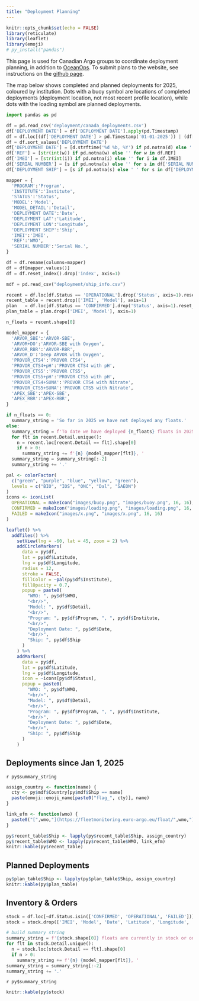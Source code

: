 ```yaml
---
title: "Deployment Planning"
---
```


```r
knitr::opts_chunk$set(echo = FALSE)
library(reticulate)
library(leaflet)
library(emoji)
# py_install("pandas")
```

This page is used for Canadian Argo groups to coordinate deployment planning, in addition to [OceanOps](https://www.ocean-ops.org/board?t=argo). To submit plans to the website, see instructions on the [github page](https://github.com/ArgoCanada/blog/tree/master/deployment).

The map below shows completed and planned deployments for 2025, coloured by institution. Dots with a buoy symbol are locations of completed deployments (deployment location, not most recent profile location), while dots with the loading symbol are planned deployments.

```python
import pandas as pd

df = pd.read_csv('deployment/canada_deployments.csv')
df['DEPLOYMENT DATE'] = df['DEPLOYMENT DATE'].apply(pd.Timestamp)
df = df.loc[(df['DEPLOYMENT DATE'] > pd.Timestamp('01-01-2025')) | (df['DEPLOYMENT DATE'].isna())]
df = df.sort_values('DEPLOYMENT DATE')
df['DEPLOYMENT DATE'] = [d.strftime('%d %b, %Y') if pd.notna(d) else '' for d in df['DEPLOYMENT DATE']]
df['REF'] = [str(int(w)) if pd.notna(w) else '' for w in df.REF]
df['IMEI'] = [str(int(i)) if pd.notna(i) else '' for i in df.IMEI]
df['SERIAL NUMBER'] = [s if pd.notna(s) else '' for s in df['SERIAL NUMBER']]
df['DEPLOYMENT SHIP'] = [s if pd.notna(s) else ' ' for s in df['DEPLOYMENT SHIP']]

mapper = {
  'PROGRAM':'Program',
  'INSTITUTE':'Institute',
  'STATUS':'Status',
  'MODEL':'Model',
  'MODEL_DETAIL':'Detail',
  'DEPLOYMENT DATE':'Date',
  'DEPLOYMENT LAT':'Latitude',
  'DEPLOYMENT LON':'Longitude',
  'DEPLOYMENT SHIP':'Ship',
  'IMEI':'IMEI',
  'REF':'WMO',
  'SERIAL NUMBER':'Serial No.',
}

df = df.rename(columns=mapper)
df = df[mapper.values()]
df = df.reset_index().drop('index', axis=1)

mdf = pd.read_csv("deployment/ship_info.csv")

recent = df.loc[df.Status == 'OPERATIONAL'].drop('Status', axis=1).reset_index().drop('index', axis=1)
recent_table = recent.drop(['IMEI', 'Model'], axis=1)
plan   = df.loc[df.Status == 'CONFIRMED'].drop('Status', axis=1).reset_index().drop('index', axis=1)
plan_table = plan.drop(['IMEI', 'Model'], axis=1)

n_floats = recent.shape[0]

model_mapper = {
  'ARVOR_SBE':'ARVOR-SBE',
  'ARVOR+DO':'ARVOR-SBE with Oxygen',
  'ARVOR_RBR':'ARVOR-RBR',
  'ARVOR_D':'Deep ARVOR with Oxygen',
  'PROVOR_CTS4':'PROVOR CTS4',
  'PROVOR_CTS4+pH':'PROVOR CTS4 with pH',
  'PROVOR_CTS5':'PROVOR CTS5',
  'PROVOR_CTS5+pH':'PROVOR CTS5 with pH',
  'PROVOR_CTS4+SUNA':'PROVOR CTS4 with Nitrate',
  'PROVOR_CTS5+SUNA':'PROVOR CTS5 with Nitrate',
  'APEX_SBE':'APEX-SBE',
  'APEX_RBR':'APEX-RBR',
}

if n_floats == 0:
  summary_string = 'So far in 2025 we have not deployed any floats.'
else:
  summary_string = f'To date we have deployed {n_floats} floats in 2025: '
  for flt in recent.Detail.unique():
    n = recent.loc[recent.Detail == flt].shape[0]
    if n > 0:
      summary_string += f'{n} {model_mapper[flt]}, '
  summary_string = summary_string[:-2]
  summary_string += '.'

```

```r
pal <- colorFactor(
  c("green", "purple", "blue", "yellow", "green"),
  levels = c("BIO", "IOS", "ONC", "Dal", "SAEON")
)
icons <- iconList(
  OPERATIONAL = makeIcon("images/buoy.png", "images/buoy.png", 16, 16),
  CONFIRMED = makeIcon("images/loading.png", "images/loading.png", 16, 16),
  FAILED = makeIcon("images/x.png", "images/x.png", 16, 16)
)

leaflet() %>%
  addTiles() %>%
    setView(lng = -60, lat = 45, zoom = 2) %>%
    addCircleMarkers(
      data = py$df,
      lat = py$df$Latitude,
      lng = py$df$Longitude,
      radius = 12,
      stroke = FALSE,
      fillColor = ~pal(py$df$Institute),
      fillOpacity = 0.7,
      popup = paste0(
        "WMO: ", py$df$WMO,
        "<br/>",
        "Model: ", py$df$Detail,
        "<br/>",
        "Program: ", py$df$Program, ", ", py$df$Institute,
        "<br/>",
        "Deployment Date: ", py$df$Date,
        "<br/>",
        "Ship: ", py$df$Ship
      )
    ) %>%
    addMarkers(
      data = py$df,
      lat = py$df$Latitude,
      lng = py$df$Longitude,
      icon = ~icons[py$df$Status],
      popup = paste0(
        "WMO: ", py$df$WMO,
        "<br/>",
        "Model: ", py$df$Detail,
        "<br/>",
        "Program: ", py$df$Program, ", ", py$df$Institute,
        "<br/>",
        "Deployment Date: ", py$df$Date,
        "<br/>",
        "Ship: ", py$df$Ship
      )
    )
```

## Deployments since Jan 1, 2025

`r py$summary_string`

```r
assign_country <- function(name) {
  cty <- py$mdf$Country[py$mdf$Ship == name]
  paste(emoji::emoji_name[paste0("flag_", cty)], name)
}

link_efm <- function(wmo) {
  paste0("[",wmo,"](https://fleetmonitoring.euro-argo.eu/float/",wmo,")")
}

py$recent_table$Ship <- lapply(py$recent_table$Ship, assign_country)
py$recent_table$WMO <- lapply(py$recent_table$WMO, link_efm)
knitr::kable(py$recent_table)
```
## Planned Deployments

```r
py$plan_table$Ship <- lapply(py$plan_table$Ship, assign_country)
knitr::kable(py$plan_table)
```

## Inventory & Orders

```python
stock = df.loc[~df.Status.isin(['CONFIRMED', 'OPERATIONAL', 'FAILED'])]
stock = stock.drop(['IMEI', 'Model', 'Date', 'Latitude', 'Longitude', 'Ship'], axis=1).sort_values('Status').reset_index().drop('index', axis=1)

# build summary string
summary_string = f'{stock.shape[0]} floats are currently in stock or on order with no active deployment plans: '
for flt in stock.Detail.unique():
  n = stock.loc[stock.Detail == flt].shape[0]
  if n > 0:
    summary_string += f'{n} {model_mapper[flt]}, '
summary_string = summary_string[:-2]
summary_string += '.'
```

`r py$summary_string`

```r
knitr::kable(py$stock)
```
